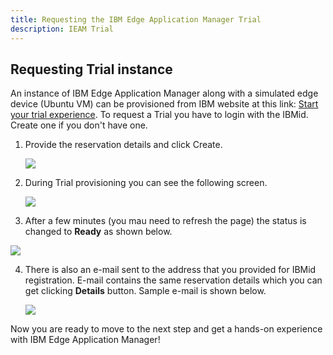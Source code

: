 ```yaml
---
title: Requesting the IBM Edge Application Manager Trial
description: IEAM Trial
---
```



## Requesting Trial instance

   An instance of IBM Edge Application Manager along with a simulated edge device (Ubuntu VM) can be provisioned from IBM website at this link: [Start your trial experience](https://www.ibm.com/demos/new-reservation/e404d96375f442aa182a49b55b1b04a6/). To request a Trial you have to login with the IBMid. Create one if you don't have one.

   1. Provide the reservation details and click Create.

      ![](images/image.png)

   2. During Trial provisioning you can see the following screen.

      ![](images/2021-02-03-16-51-03.png)

   3. After a few minutes (you mau need to refresh the page) the status is changed to **Ready** as shown below.

   ![](images/2021-02-03-16-52-27.png)

   4. There is also an e-mail sent to the address that you provided for IBMid registration. E-mail contains the same reservation details which you can get clicking **Details** button. Sample e-mail is shown below.

      ![](images/2021-02-03-16-53-41.png)

   Now you are ready to move to the next step and get a hands-on experience with IBM Edge Application Manager!
